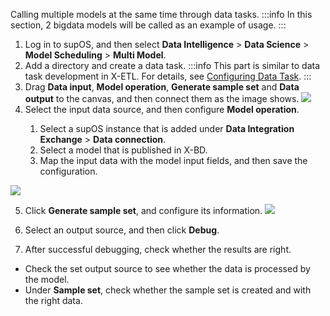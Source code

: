 Calling multiple models at the same time through data tasks.
:::info
In this section, 2 bigdata models will be called as an example of usage.
:::
1. Log in to supOS, and then select **Data Intelligence** > **Data Science** > **Model Scheduling** > **Multi Model**.
2. Add a directory and create a data task.
:::info
This part is similar to data task development in X-ETL. For details, see <a href="../Using supETL/Configuring Data Task">Configuring Data Task</a>.
:::
3. Drag **Data input**, **Model operation**, **Generate sample set** and **Data output** to the canvas, and then connect them as the image shows.
![](https://wordpressfreezonex.oss-accelerate.aliyuncs.com/supBD/15.png)
4. Select the input data source, and then configure **Model operation**.

<ol>
<ol>
<li>Select a supOS instance that is added under <b>Data Integration Exchange</b> > <b>Data connection</b>.</li>
<li>Select a model that is published in X-BD.</li>
<li>Map the input data with the model input fields, and then save the configuration.</li>
</ol>
</ol>

![](https://wordpressfreezonex.oss-accelerate.aliyuncs.com/supBD/14.png)

5. Click **Generate sample set**, and configure its information.
![](https://wordpressfreezonex.oss-accelerate.aliyuncs.com/supBD/16.png)

6. Select an output source, and then click **Debug**.
7. After successful debugging, check whether the results are right.
- Check the set output source to see whether the data is processed by the model.
- Under **Sample set**, check whether the sample set is created and with the right data.
